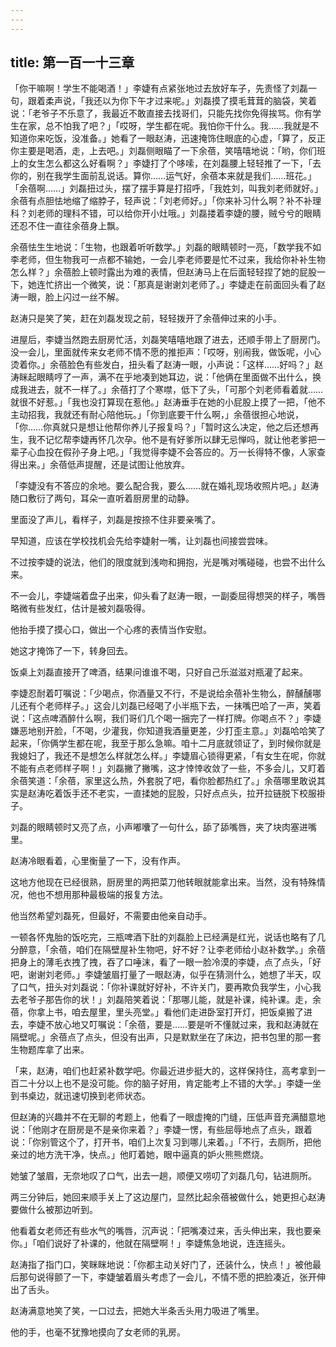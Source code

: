 ```yaml
---
---
---
```

title: 第一百一十三章
---



「你干嘛啊！学生不能喝酒！」李婕有点紧张地过去放好车子，先责怪了刘磊一句，跟着柔声说，「我还以为你下午才过来呢。」刘磊摸了摸毛茸茸的脑袋，笑着说：「老爷子不乐意了，我最近不敢直接去找哥们，只能先找你免得挨骂。你有学生在家，总不怕我了吧？」「哎呀，学生都在呢。我怕你干什么。我……我就是不知道你来吃饭，没准备。」她看了一眼赵涛，迅速掩饰住眼底的心虚，「算了，反正你主要是喝酒，走，上去吧。」刘磊侧眼瞄了一下余蓓，笑嘻嘻地说：「哟，你们班上的女生怎么都这么好看啊？」李婕打了个哆嗦，在刘磊腰上轻轻推了一下，「去你的，别在我学生面前乱说话。算你……运气好，余蓓本来就是我们……班花。」「余蓓啊……」刘磊扭过头，摆了摆手算是打招呼，「我姓刘，叫我刘老师就好。」余蓓有点胆怯地缩了缩脖子，轻声说：「刘老师好。」「你来补习什么啊？补不补理科？刘老师的理科不错，可以给你开小灶哦。」刘磊搂着李婕的腰，贼兮兮的眼睛还忍不住一直往余蓓身上飘。

余蓓怯生生地说：「生物，也跟着听听数学。」刘磊的眼睛顿时一亮，「数学我不如李老师，但生物我可一点都不输她，一会儿李老师要是忙不过来，我给你补补生物怎么样？」余蓓脸上顿时露出为难的表情，但赵涛马上在后面轻轻捏了她的屁股一下，她连忙挤出一个微笑，说：「那真是谢谢刘老师了。」李婕走在前面回头看了赵涛一眼，脸上闪过一丝不解。

赵涛只是笑了笑，赶在刘磊发现之前，轻轻拨开了余蓓伸过来的小手。

进屋后，李婕当然跑去厨房忙活，刘磊笑嘻嘻地跟了进去，还顺手带上了厨房门。没一会儿，里面就传来女老师不情不愿的推拒声：「哎呀，别闹我，做饭呢，小心烫着你。」余蓓脸色有些发白，扭头看了赵涛一眼，小声说：「这样……好吗？」赵涛眯起眼睛哼了一声，满不在乎地凑到她耳边，说：「他俩在里面做不出什么，换成我进去，就不一样了。」余蓓打了个寒噤，低下了头，「可那个刘老师看着就……就很不好惹。」「我也没打算现在惹他。」赵涛垂手在她的小屁股上摸了一把，「他不主动招我，我就还有耐心陪他玩。」「你到底要干什么啊，」余蓓很担心地说，「你……你真就只是想让他帮你养儿子报复吗？」「暂时这么决定，他之后还想再生，我不记忆帮李婕再怀几次孕。他不是有好爹所以肆无忌惮吗，就让他老爹把一辈子心血投在假孙子身上吧。」「我觉得李婕不会答应的。万一长得特不像，人家查得出来。」余蓓低声提醒，还是试图让他放弃。

「李婕没有不答应的余地。要么配合我，要么……就在婚礼现场收照片吧。」赵涛随口敷衍了两句，耳朵一直听着厨房里的动静。

里面没了声儿，看样子，刘磊是按捺不住非要亲嘴了。

早知道，应该在学校找机会先给李婕射一嘴，让刘磊也间接尝尝味。

不过按李婕的说法，他们的限度就到浅吻和拥抱，光是嘴对嘴碰碰，也尝不出什么来。

不一会儿，李婕端着盘子出来，仰头看了赵涛一眼，一副委屈得想哭的样子，嘴唇略微有些发红，估计是被刘磊吸得。

他抬手摸了摸心口，做出一个心疼的表情当作安慰。

她这才掩饰了一下，转身回去。

饭桌上刘磊直接开了啤酒，结果问谁谁不喝，只好自己乐滋滋对瓶灌了起来。

李婕忍耐着叮嘱说：「少喝点，你酒量又不行，不是说给余蓓补生物么，醉醺醺哪儿还有个老师样子。」这会儿刘磊已经喝了小半瓶下去，一抹嘴巴哈了一声，笑着说：「这点啤酒醉什么啊，我们哥们几个喝一捆完了一样打牌。你喝点不？」李婕嫌恶地别开脸，「不喝，少灌我，你知道我酒量更差，少打歪主意。」刘磊哈哈笑了起来，「你俩学生都在呢，我至于那么急嘛。咱十二月底就领证了，到时候你就是我媳妇了，我还不是想怎么样就怎么样。」李婕眉心锁得更紧，「有女生在呢，你就不能有点老师样子啊！」刘磊撇了撇嘴，这才悻悻收敛了一些，不多会儿，又盯着余蓓笑道：「余蓓，家里这么热，外套脱了吧，看你脸都热红了。」余蓓哪里敢说其实是赵涛吃着饭手还不老实，一直揉她的屁股，只好点点头，拉开拉链脱下校服褂子。

刘磊的眼睛顿时又亮了点，小声嘟囔了一句什么，舔了舔嘴唇，夹了块肉塞进嘴里。

赵涛冷眼看着，心里衡量了一下，没有作声。

这地方他现在已经很熟，厨房里的两把菜刀他转眼就能拿出来。当然，没有特殊情况，他也不想用那种最极端的报复方法。

他当然希望刘磊死，但最好，不需要由他亲自动手。

一顿各怀鬼胎的饭吃完，三瓶啤酒下肚的刘磊脸上已经满是红光，说话也略有了几分醉意，「余蓓，咱们在隔壁屋补生物吧，好不好？让李老师给小赵补数学。」余蓓把身上的薄毛衣拽了拽，吞了口唾沫，看了一眼一脸冷漠的李婕，点了点头，「好吧，谢谢刘老师。」李婕皱眉打量了一眼赵涛，似乎在猜测什么，她想了半天，叹了口气，扭头对刘磊说：「你补课就好好补，不许关门，要再欺负我学生，小心我去老爷子那告你的状！」刘磊陪笑着说：「那哪儿能，就是补课，纯补课。走，余蓓，你拿上书，咱去屋里，里头亮堂。」看他们走进卧室打开灯，把饭桌搬了进去，李婕不放心地又叮嘱说：「余蓓，要是……要是听不懂就过来，我和赵涛就在隔壁呢。」余蓓点了点头，但没有出声，只是默默坐在了床边，把书包里的那一套生物题库拿了出来。

「来，赵涛，咱们也赶紧补数学吧。你最近进步挺大的，这样保持住，高考拿到一百二十分以上也不是没可能。你的脑子好用，肯定能考上不错的大学。」李婕一坐到书桌边，就迅速切换到老师状态。

但赵涛的兴趣并不在无聊的考题上，他看了一眼虚掩的门缝，压低声音充满醋意地说：「他刚才在厨房是不是亲你来着？」李婕一愣，有些屈辱地点了点头，跟着说：「你别管这个了，打开书，咱们上次复习到哪儿来着。」「不行，去厕所，把他亲过的地方洗干净，快点。」他盯着她，眼中逼真的妒火熊熊燃烧。

她皱了皱眉，无奈地叹了口气，出去一趟，顺便又唠叨了刘磊几句，钻进厕所。

两三分钟后，她回来顺手关上了这边屋门，显然比起余蓓被做什么，她更担心赵涛要做什么被那边听到。

他看着女老师还有些水气的嘴唇，沉声说：「把嘴凑过来，舌头伸出来，我也要亲你。」「咱们说好了补课的，他就在隔壁啊！」李婕焦急地说，连连摇头。

赵涛指了指门口，笑眯眯地说：「你都主动关好门了，还装什么，快点！」被他最后那句说得颤了一下，李婕皱着眉头考虑了一会儿，不情不愿的把脸凑近，张开伸出了舌头。

赵涛满意地笑了笑，一口过去，把她大半条舌头用力吸进了嘴里。

他的手，也毫不犹豫地摸向了女老师的乳房。